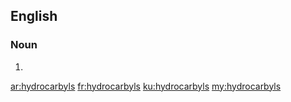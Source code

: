 ==English==

===Noun===
{{head|en|plural}}

# {{plural of|hydrocarbyl|lang=en|nocat=1}}

[[ar:hydrocarbyls]]
[[fr:hydrocarbyls]]
[[ku:hydrocarbyls]]
[[my:hydrocarbyls]]